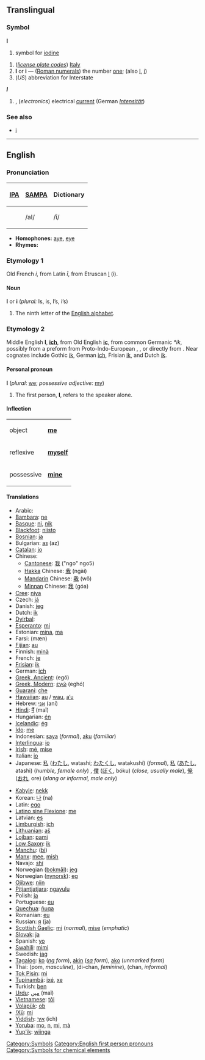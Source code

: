 ==Translingual==
===Symbol===
'''I''' 
#{{chemistry}} symbol for [[iodine]]
[[Category:Symbols]]
#(''[[w:List of international license plate codes|license plate codes]]'') [[Italy]]
#'''I''' or '''i''' — ([[Roman numeral]]s) the number [[one]]; (also [[Ⅰ]], [[ⅰ]])
#(''US'') abbreviation for Interstate
'''''I'''''
#{{physics}}, (''electronics'') electrical [[current]] (German ''[[Intensität]]'')

===See also===
*[[i]]

----

==English==
===Pronunciation===
{| border=1 cellpadding=5
! [[w:International Phonetic Alphabet|IPA]] !! [[w:SAMPA|SAMPA]] !! Dictionary
|-
| {{IPAchar|/aɪ/}} || /aI/ || /ī/
|}

*'''Homophones:''' [[aye]], [[eye]]
*'''Rhymes:''' {{IPAchar|[[Rhymes:English:-aɪ|-aɪ]]}}

===Etymology 1===
Old French ''i'', from Latin ''ī'', from Etruscan [[I]] (i).

====Noun====
'''I''' or '''i''' (''plural:'' Is, is, I’s, i’s)
# The ninth letter of the [[Wiktionary:About Roman script|English alphabet]].

===Etymology 2===
Middle English '''I''', '''[[ich]]''', from Old English '''[[ic]]''', from common Germanic ''*ik'', possibly from a preform '''{{IPAchar|*ekaⁿ}}''' from Proto-Indo-European '''{{IPAchar|keǵóm}}''', '''{{IPAchar|*eǵHóm}}''', or directly from '''{{IPAchar|*éǵoH}}'''. Near cognates include Gothic [[ik#Gothic|ik]], German [[ich]], Frisian [[ik#Frisian|ik]], and Dutch [[ik#Dutch|ik]].

====Personal pronoun====
'''I''' (''plural'': [[we]]; ''possessive adjective:'' [[my]])
# The first person, '''I''', refers to the speaker alone.

====Inflection====
{| 
| object || '''[[me]]'''
|-
| reflexive || '''[[myself]]'''
|-
| possessive || '''[[mine]]'''
|} 

====Translations====
{{top}}
*Arabic: {{ARchar|[[انا|أنَا]]}} {{IPAchar|(’ána)}}
*[[Bambara]]: [[ne]]
*[[Basque]]: [[ni]], [[nik]]
*[[Blackfoot]]: [[niisto]]
*[[Bosnian]]: [[ja]]
*Bulgarian: [[аз]] (az)
*[[Catalan]]: [[jo]]
*Chinese:
**[[Cantonese]]: [[我]] ("ngo" ngo5)
**[[Hakka]] Chinese: [[我]] (ngài)
**[[Mandarin]] Chinese: [[我]] (wǒ)
**[[Minnan]] Chinese: [[我]] (góa)
*[[Cree]]: [[niya]]
*Czech: [[já]]
*Danish: [[jeg]]
*Dutch: [[ik]]
*[[Dyirbal]]: {{IPAchar|[[ŋaɖa]]}}
*[[Esperanto]]: [[mi]]
*Estonian: [[mina]], [[ma]]
*Farsi: {{FAchar|[[من|مَن]]}} (mæn)
*[[Fijian]]: [[au]]
*Finnish: [[minä]]
*French: [[je]]
*[[Frisian]]: [[ik]]
*German: [[ich]]
*[[Ancient Greek|Greek, Ancient]]: {{IPAchar|[[ἐγώ]]}} (egó)
*[[Modern Greek|Greek, Modern]]: [[εγώ]] (eghó)
*[[Guaraní]]: [[che]]
*[[Hawaiian]]: [[au]] / [[wau]], [[a‘u]]
*Hebrew: [[אני]] (aní)
*[[Hindi]]: [[मैं]] (maĩ)
*Hungarian: [[én]]
*[[Icelandic]]: [[ég]]
*[[Ido]]: [[me]]
*Indonesian: [[saya]] (''formal''), [[aku]] (''familiar'')
*[[Interlingua]]: [[io]]
*[[Irish]]: [[mé]], [[mise]]
*Italian: [[io]]
*Japanese: [[私]] ([[わたし]], watashí; [[わたくし]], watakushí) (''formal''), [[私]] ([[あたし]], atashi) (''humble, female only'') , [[僕]] ([[ぼく]], bóku) (''close, usually male''), [[俺]] ([[おれ]], ore) (''slang or informal, male only'')
{{mid}}
*[[Kabyle]]: [[nekk]]
*Korean: [[나]] (na)
*Latin: [[ego]]
*[[Latino sine Flexione]]: [[me]]
*Latvian: [[es#Latvian|es]]
*[[Limburgish]]: [[ich]]
*[[Lithuanian]]: [[aš]] 
*[[Lojban]]: [[pami]]
*[[Low Saxon]]: [[ik]]
*[[Manchu]]: ([[bi]])
*[[Manx]]: [[mee]], [[mish]]
*Navajo: [[shí]]
*Norwegian ([[bokmål]]): [[jeg]]
*Norwegian ([[nynorsk]]): [[eg]]
*[[Ojibwe]]: [[niin]]
*[[Pitjantjatjara]]: [[ngayulu]]
*Polish: [[ja]]
*Portuguese: [[eu]]
*[[Quechua]]: [[ñuqa]]
*Romanian: [[eu]]
*Russian: [[я]] (ja)
*[[Scottish Gaelic]]: [[mi]] (''normal''), [[mise]] (''emphatic'')
*[[Slovak]]: [[ja]]
*Spanish: [[yo]]
*[[Swahili]]: [[mimi]]
*Swedish: [[jag]]
*[[Tagalog]]: [[ko]] (''[[ng]] form''), [[akin]] (''[[sa]] form''), [[ako]] (''unmarked form'')
*Thai: {{THchar|[[ผม]]}} (pom, ''masculine''), {{THchar|[[ดิฉัน]]}} (di-chan, ''feminine''), {{THchar|[[ฉัน]]}} (chan, ''informal'')
*[[Tok Pisin]]: [[mi]]
*[[Tupinambá]]: [[ixé]], [[xe]]
*Turkish: [[ben]]
*[[Urdu]]: [[میں]] (maĩ)
*[[Vietnamese]]: [[tôi]]
*[[Volapük]]: [[ob]]
*[[!Xũ]]: [[mi]]
*[[Yiddish]]: [[איך]] (ich)
*[[Yoruba]]: [[mo]], [[n]], [[mi]], [[mà]]
*[[Yup'ik]]: [[wiinga]]
{{bottom}}

[[Category:English first person pronouns]]
[[Category:Symbols for chemical elements]]